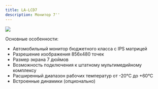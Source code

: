 ```yaml
---
title: LA-LCD7
description: Монитор 7''
---
```


![](</img/tft-monitor-cutout.png>)

Основные особенности:

* Автомобильный монитор бюджетного класса с IPS матрицей
* Разрешение изображения 856x480 точек
* Размер экрана 7 дюймов
* Возможность подключения к штатному мультимедийному комплексу
* Расширенный диапазон рабочих температур от -20°С до +60°С
* Встроенные динамики (опционально)
